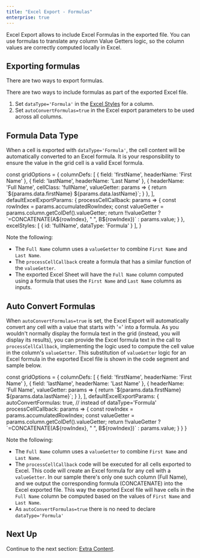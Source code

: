 ```yaml
---
title: "Excel Export - Formulas"
enterprise: true
---
```

Excel Export allows to include Excel Formulas in the exported file. You can use formulas to translate any column Value Getters logic, so the column values are correctly computed locally in Excel.

## Exporting formulas

There are two ways to export formulas.

There are two ways to include formulas as part of the exported Excel file.
1. Set `dataType='Formula'` in the [Excel Styles](../excel-export-styles/) for a column.
1. Set `autoConvertFormulas=true` in the Excel export parameters to be used across all columns.

## Formula Data Type

When a cell is exported with `dataType='Formula'`, the cell content will be automatically converted to an Excel formula. It is your responsibility to ensure the value in the grid cell is a valid Excel formula. 

<snippet>
const gridOptions = {
    columnDefs: [
        { field: 'firstName', headerName: 'First Name' },
        { field: 'lastName', headerName: 'Last Name' },
        {
            headerName: 'Full Name',
            cellClass: 'fullName', 
            valueGetter: params => {
                return `${params.data.firstName} ${params.data.lastName}`;
            }
        },
    ],
     defaultExcelExportParams: {
        processCellCallback: params => {
            const rowIndex = params.accumulatedRowIndex;
            const valueGetter = params.column.getColDef().valueGetter;
            return !!valueGetter ? `=CONCATENATE(A${rowIndex}, " ", B${rowIndex})` : params.value;
        }
     },
     excelStyles: [
        {
            id: 'fullName',
            dataType: 'Formula'
        }
    ],
}
</snippet>

Note the following:

- The `Full Name` column uses a `valueGetter` to combine `First Name` and `Last Name`.
- The `processCellCallback` create a formula that has a similar function of the `valueGetter`.
- The exported Excel Sheet will have the `Full Name` column computed using a formula that uses the `First Name` and `Last Name` columns as inputs.

<GridExampleRunner title='Excel Export - Formula DataType' name='excel-export-formula-data-type' type='generated' options='{ "enterprise": true, "modules": ["clientside", "excel", "menu"] }'></GridExampleRunner>

## Auto Convert Formulas

When `autoConvertFormulas=true` is set, the Excel Export will automatically convert any cell with a value that starts with '=' into a formula. As you wouldn't normally display the formula text in the grid (instead, you will display its results), you can provide the Excel formula text in the call to `processCellCallback`, implementing the logic used to compute the cell value in the column's `valueGetter`. This substitution of `valueGetter` logic for an Excel formula in the exported Excel file is shown in the code segment and sample below.

<snippet>
const gridOptions = {
    columnDefs: [
        { field: 'firstName', headerName: 'First Name' },
        { field: 'lastName', headerName: 'Last Name' },
        { 
            headerName: 'Full Name', 
            valueGetter: params => {
                return `${params.data.firstName} ${params.data.lastName}`;
            }
        },
    ],
     defaultExcelExportParams: {
        autoConvertFormulas: true, // instead of dataType='Formula'
        processCellCallback: params => {
            const rowIndex = params.accumulatedRowIndex;
            const valueGetter = params.column.getColDef().valueGetter;
            return !!valueGetter ? `=CONCATENATE(A${rowIndex}, " ", B${rowIndex})` : params.value;
        }
     }
}
</snippet>

Note the following:

- The `Full Name` column uses a `valueGetter` to combine `First Name` and `Last Name`.
- The `processCellCallback` code will be executed for all cells exported to Excel. This code will create an Excel formula for any cell with a `valueGetter`. In our sample there's only one such column (Full Name), and we output the corresponding formula (CONCATENATE) into the Excel exported file. This way the exported Excel file will have cells in the `Full Name` column be computed based on the values of `First Name` and `Last Name`.
- As `autoConvertFormulas=true` there is no need to declare `dataType='Formula'`

<GridExampleRunner title='Excel Export - Auto Convert Formulas' name='excel-export-auto-convert-formulas' type='generated' options='{ "enterprise": true, "modules": ["clientside", "excel", "menu"] }'></GridExampleRunner>

## Next Up

Continue to the next section: [Extra Content](../excel-export-extra-content/).